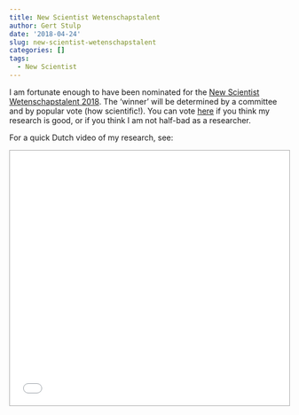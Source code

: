 ```yaml
---
title: New Scientist Wetenschapstalent
author: Gert Stulp
date: '2018-04-24'
slug: new-scientist-wetenschapstalent
categories: []
tags:
  - New Scientist
---
```


I am fortunate enough to have been nominated for the [New Scientist Wetenschapstalent 2018](https://www.rug.nl/news/2018/04/socioloog-gert-stulp-genomineerd-voor-new-scientist-wetenschapstalent-2018). The 'winner' will be determined by a committee and by popular vote (how scientific!). You can vote [here](newscientist.nl/talent) if you think my research is good, or if you think I am not half-bad as a researcher.

For a quick Dutch video of my research, see:

<iframe src="//www.youtube.com/watch?v=WdunVMJDfy8&feature=youtu.be" style="border: 1px solid #AAA; width: 100%; height:460px">
  <p>Your browser does not support iframes.</p>
</iframe>